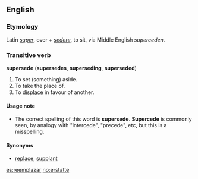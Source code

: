==English==
===Etymology===
Latin ''[[super]]'', over + ''[[sedere]]'', to sit, via Middle English ''superceden''.

===Transitive verb===
'''supersede''' ('''supersedes''', '''superseding''', '''superseded''')

# To set (something) aside.
# To take the place of.
# To [[displace]] in favour of another.

====Usage note====
*The correct spelling of this word is '''supersede'''.  '''Supercede''' is commonly seen, by analogy with "intercede", "precede", etc, but this is a misspelling.

====Synonyms====
*[[replace]], [[supplant]]

[[es:reemplazar]]
[[no:erstatte]]
